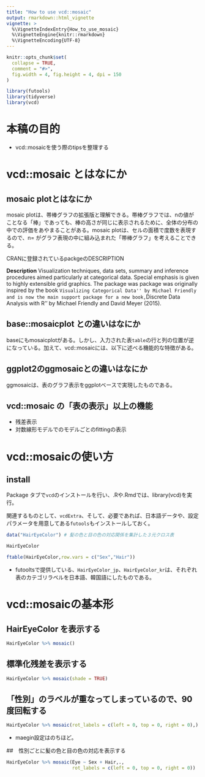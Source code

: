 ```yaml
---
title: "How to use vcd::mosaic"
output: rmarkdown::html_vignette
vignette: >
  %\VignetteIndexEntry{How_to_use_mosaic}
  %\VignetteEngine{knitr::rmarkdown}
  %\VignetteEncoding{UTF-8}
---
```


```r
knitr::opts_chunk$set(
  collapse = TRUE,
  comment = "#>",
  fig.width = 4, fig.height = 4, dpi = 150
)

```

```r
library(futools)
library(tidyverse)
library(vcd)
```

# 本稿の目的

- vcd::mosaicを使う際のtipsを整理する

# vcd::mosaic とはなにか

## mosaic plotとはなにか

mosaic plotは、帯棒グラフの拡張版と理解できる。帯棒グラフでは、nの値がことなる「棒」であっても、棒の高さが同じに表示されるために、全体の分布の中での評価をあやまることがある。mosaic plotは、セルの面積で度数を表現するので、n= がグラフ表現の中に組み込まれた「帯棒グラフ」を考えることできる。

CRANに登録されているpackgeのDESCRIPTION

**Description** 
Visualization techniques, data sets, summary and inference procedures aimed particularly at categorical data. Special emphasis is given to highly extensible grid graphics. The package was package was originally inspired by the book ``Visualizing Categorical Data'' by Michael Friendly and is now the main support package for a new book, ``Discrete Data Analysis with R'' by Michael Friendly and David Meyer (2015).


## base::mosaicplot との違いはなにか

baseにもmosaicplotがある。しかし、入力された表`table`の行と列の位置が逆になっている。加えて、vcd::mosaicには、以下に述べる機能的な特徴がある。

## ggplot2のggmosaicとの違いはなにか

ggmosaicは、表のグラフ表示をggplotベースで実現したものである。

## vcd::mosaic の「表の表示」以上の機能

- 残差表示
- 対数線形モデルでのモデルごとのfittingの表示

# vcd::mosaicの使い方

## install

Package タブで`vcd`のインストールを行い、.Rや.Rmdでは、library(vcd)を実行。

関連するものとして、`vcdExtra`、そして、必要であれば、日本語データや、設定パラメータを用意してある`futools`もインストールしておく。

```r
data("HairEyeColor") # 髪の色と目の色の対応関係を集計した３元クロス表
```

```r
HairEyeColor
```

```r
ftable(HairEyeColor,row.vars = c("Sex","Hair"))
```

- futooltsで提供している、`HairEyeColor_jp`、`HairEyeColor_kr`は、それぞれ表のカテゴリラベルを日本語、韓国語にしたものである。


# vcd::mosaicの基本形

## HairEyeColor を表示する

```r
HairEyeColor %>% mosaic()
```

## 標準化残差を表示する

```r
HairEyeColor %>% mosaic(shade = TRUE)
```

## 「性別」のラベルが重なってしまっているので、90度回転する

```r
HairEyeColor %>% mosaic(rot_labels = c(left = 0, top = 0, right = 0),)
```

- maegin設定はのちほど。


##　性別ごとに髪の色と目の色の対応を表示する


```r
HairEyeColor %>% mosaic(Eye ~ Sex + Hair,.,
                        rot_labels = c(left = 0, top = 0, right = 0))
```

## 

